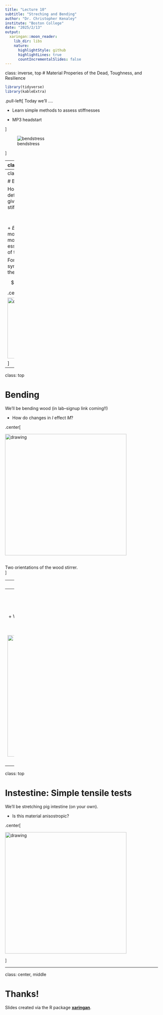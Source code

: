 ```yaml
---
title: "Lecture 10"
subtitle: "Streching and Bending"
author: "Dr. Christopher Kenaley"
institute: "Boston College"
date: "2025/2/13"
output:
  xaringan::moon_reader:
    lib_dir: libs
    nature:
      highlightStyle: github
      highlightLines: true
      countIncrementalSlides: false
---
```

class: inverse, top
# Material Properies of the Dead, Toughness, and Resilience

```r
library(tidyverse)
library(kableExtra)
```

<!-- Add icon library -->
<link rel="stylesheet" href="https://cdnjs.cloudflare.com/ajax/libs/font-awesome/5.14.0/css/all.min.css">


.pull-left[
Today we'll ....

- Learn simple methods to assess stiffnesses

- MP3 headstart


]


![bendstress](img/bendstress.jpg)


]


---
class: top

# Bending 

+ In bending, load is compressive and tensile at the same time. 
+ Need a new model, not simply stress vs. strain

.center[
![bendstress](img/bendstress.jpg)
]

---
class: top

# Bending 


How much a beem will deform under a stress is given by the flexural stiffness (*M*): 

$$ M=EI $$
 

+ $E$ is the Young's modulus 
+ $I$ is the second moment area, which is essentially the distribution of that stiffness (i.e., area) 

For a  beam under a symmetrical bending load, the deflection is given by:

$$d=\frac{Fl^3}{3EI}$$

.center[

<img src="img/bendstress.jpg" alt="drawing" width="200"/>

]




---
class: top

# Bending 

We'll be bending wood (in lab--signup link coming!!)

+ How do changes in *I* effect *M*?

.center[


<img src="img/wood.png" alt="drawing" width="400"/>

<br>
Two orientations of the wood stirrer.
<br>
 ]
 
 
---
class: top

# Bending 

We'll be bending wood, both wet and dry.

+ How does strain (deformation) rate effect *M*?

.center[

<img src="img/viscorate.png" alt="drawing" width="400"/>


 ]
---
class: top

# Instestine: Simple tensile tests

We'll be stretching pig intestine.


+ What is the stiffness of the intestine in longitudinal and axial loading?


.center[

<img src="img/tensiletest.jpeg" alt="drawing" width="400"/>


 ]
 
 
---
class: top

# Instestine: Simple tensile tests

We'll be stretching pig intestine (on your own).


+ Is this material anisostropic?


.center[

<img src="img/anis.jpeg" alt="drawing" width="400"/>


 ]


 
---

class: center, middle

# Thanks!

Slides created via the R package [**xaringan**](https://github.com/yihui/xaringan).

